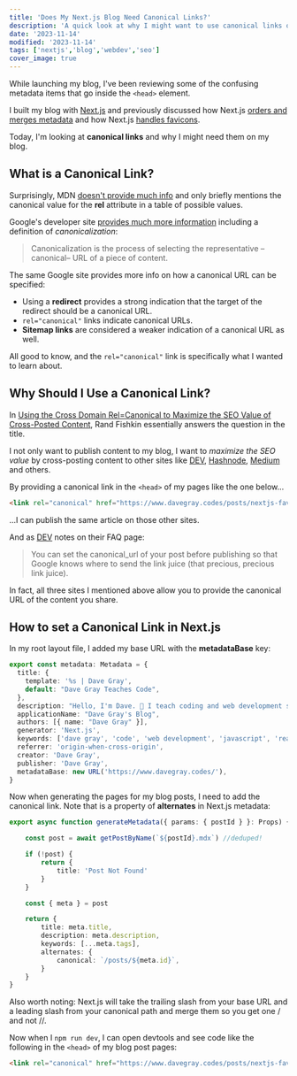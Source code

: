 ```yaml
---
title: 'Does My Next.js Blog Need Canonical Links?'
description: 'A quick look at why I might want to use canonical links on my Next.js blog.'
date: '2023-11-14'
modified: '2023-11-14'
tags: ['nextjs','blog','webdev','seo']
cover_image: true
---
```


While launching my blog, I've been reviewing some of the confusing metadata items that go inside the `<head>` element. 

I built my blog with [Next.js](https://nextjs.org/) and previously discussed how Next.js [orders and merges metadata](https://www.davegray.codes/posts/nextjs-ordering-merging-metadata) and how Next.js [handles favicons](https://www.davegray.codes/posts/nextjs-favicon-svg-icon-apple-chrome).

Today, I'm looking at **canonical links** and why I might need them on my blog. 

## What is a Canonical Link? 

Surprisingly, MDN [doesn't provide much info](https://developer.mozilla.org/en-US/docs/Web/HTML/Attributes/rel) and only briefly mentions the canonical value for the **rel** attribute in a table of possible values. 

Google's developer site [provides much more information](https://developers.google.com/search/docs/crawling-indexing/canonicalization) including a definition of _canonicalization_: 

> Canonicalization is the process of selecting the representative –canonical– URL of a piece of content.

The same Google site provides more info on how a canonical URL can be specified: 

- Using a **redirect** provides a strong indication that the target of the redirect should be a canonical URL. 
- `rel="canonical"` links indicate canonical URLs. 
- **Sitemap links** are considered a weaker indication of a canonical URL as well. 

All good to know, and the `rel="canonical"` link is specifically what I wanted to learn about. 

## Why Should I Use a Canonical Link? 

In [Using the Cross Domain Rel=Canonical to Maximize the SEO Value of Cross-Posted Content](https://moz.com/blog/cross-domain-rel-canonical-seo-value-cross-posted-content), Rand Fishkin essentially answers the question in the title. 

I not only want to publish content to my blog, I want to _maximize the SEO value_ by cross-posting content to other sites like [DEV](https://dev.to/), [Hashnode](https://hashnode.com/), [Medium](https://medium.com/) and others. 

By providing a canonical link in the `<head>` of my pages like the one below... 

```html
<link rel="canonical" href="https://www.davegray.codes/posts/nextjs-favicon-svg-icon-apple-chrome">
```
...I can publish the same article on those other sites. 

And as [DEV](https://dev.to/faq) notes on their FAQ page: 

> You can set the canonical_url of your post before publishing so that Google knows where to send the link juice (that precious, precious link juice).

In fact, all three sites I mentioned above allow you to provide the canonical URL of the content you share. 

## How to set a Canonical Link in Next.js

In my root layout file, I added my base URL with the **metadataBase** key: 

```ts 
export const metadata: Metadata = {
  title: {
    template: '%s | Dave Gray',
    default: "Dave Gray Teaches Code",
  },
  description: "Hello, I'm Dave. 👋 I teach coding and web development skills.",
  applicationName: "Dave Gray's Blog",
  authors: [{ name: "Dave Gray" }],
  generator: 'Next.js',
  keywords: ['dave gray', 'code', 'web development', 'javascript', 'react', 'node.js', 'next.js', 'web dev', 'html', 'css', 'python'],
  referrer: 'origin-when-cross-origin',
  creator: 'Dave Gray',
  publisher: 'Dave Gray',
  metadataBase: new URL('https://www.davegray.codes/'),
}
```
Now when generating the pages for my blog posts, I need to add the canonical link. Note that is a property of **alternates** in Next.js metadata:
```ts 
export async function generateMetadata({ params: { postId } }: Props) {

    const post = await getPostByName(`${postId}.mdx`) //deduped!

    if (!post) {
        return {
            title: 'Post Not Found'
        }
    }

    const { meta } = post

    return {
        title: meta.title,
        description: meta.description,
        keywords: [...meta.tags],
        alternates: {
            canonical: `/posts/${meta.id}`,
        }
    }
}
```
Also worth noting: Next.js will take the trailing slash from your base URL and a leading slash from your canonical path and merge them so you get one / and not //.

Now when I `npm run dev`, I can open devtools and see code like the following in the `<head>` of my blog post pages: 
```html 
<link rel="canonical" href="https://www.davegray.codes/posts/nextjs-favicon-svg-icon-apple-chrome">
```

